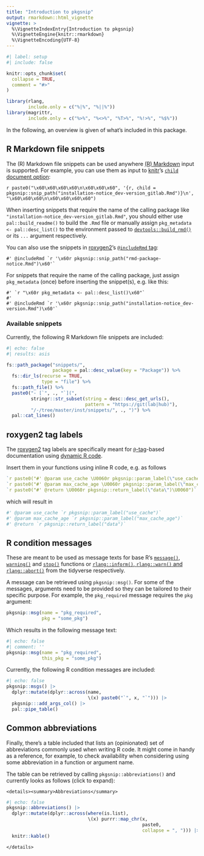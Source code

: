 ```yaml
---
title: "Introduction to pkgsnip"
output: rmarkdown::html_vignette
vignette: >
  %\VignetteIndexEntry{Introduction to pkgsnip}
  %\VignetteEngine{knitr::rmarkdown}
  %\VignetteEncoding{UTF-8}
---
```


```r
#| label: setup
#| include: false

knitr::opts_chunk$set(
  collapse = TRUE,
  comment = "#>"
)

library(rlang,
        include.only = c("%|%", "%||%"))
library(magrittr,
        include.only = c("%>%", "%<>%", "%T>%", "%!>%", "%$%"))
```

In the following, an overview is given of what's included in this package.

## R Markdown file snippets

The (R) Markdown file snippets can be used anywhere [(R) Markdown](https://rmarkdown.rstudio.com/) input is supported. For example, you can use them as input to
[knitr](https://yihui.org/knitr/)'s [`child` document option](https://yihui.org/knitr/options/#child-documents):

`r paste0("\x60\x60\x60\x60\n\x60\x60\x60", '{r, child = pkgsnip::snip_path("installation-notice_dev-version_gitlab.Rmd")}\n', "\x60\x60\x60\n\x60\x60\x60\x60")`

When inserting snippets that require the name of the calling package like `"installation-notice_dev-version_gitlab.Rmd"`, you should either use
`pal::build_readme()` to build the `.Rmd` file or manually assign `pkg_metadata <- pal::desc_list()` to the environment passed to
[`devtools::build_rmd()`](https://devtools.r-lib.org/reference/build_rmd.html) or its `...` argument respectively.

You can also use the snippets in [roxygen2](https://roxygen2.r-lib.org/)'s [`@includeRmd`
tag](https://roxygen2.r-lib.org/articles/rd.html#including-external--rmd-md-files):

``` rd
#' @includeRmd `r '\x60r pkgsnip::snip_path("rmd-package-notice.Rmd")\x60'`
```

For snippets that require the name of the calling package, just assign `pkg_metadata` (once) before inserting the snippet(s), e.g. like this:

``` rd
#' `r "\x60r pkg_metadata <- pal::desc_list()\x60"`
#'
#' @includeRmd `r '\x60r pkgsnip::snip_path("installation-notice_dev-version.Rmd")\x60'`
```

### Available snippets

Currently, the following R Markdown file snippets are included:

```r
#| echo: false
#| results: asis

fs::path_package("snippets/",
                 package = pal::desc_value(key = "Package")) %>%
  fs::dir_ls(recurse = TRUE,
             type = "file") %>%
  fs::path_file() %>%
  paste0("- [`", ., "`](",
         stringr::str_subset(string = desc::desc_get_urls(),
                             pattern = "https://git(lab|hub)"),
         "/-/tree/master/inst/snippets/", ., ")") %>%
  pal::cat_lines()
```

## roxygen2 tag labels

The [roxygen2](https://roxygen2.r-lib.org/) tag labels are specifically meant for [`@`-tag](https://roxygen2.r-lib.org/articles/rd.html)-based documentation
using [dynamic R code](https://roxygen2.r-lib.org/articles/rd-formatting.html#dynamic-r-code-1).

Insert them in your functions using inline R code, e.g. as follows

``` r
`r paste0("#' @param use_cache \U0060r pkgsnip::param_label(\"use_cache\")\U0060")`
`r paste0("#' @param max_cache_age \U0060r pkgsnip::param_label(\"max_cache_age\")\U0060")`
`r paste0("#' @return \U0060r pkgsnip::return_label(\"data\")\U0060")`
```

which will result in

``` r
#' @param use_cache `r pkgsnip::param_label("use_cache")`
#' @param max_cache_age `r pkgsnip::param_label("max_cache_age")`
#' @return `r pkgsnip::return_label("data")`
```

## R condition messages

These are meant to be used as message texts for base R's [`message()`](https://rdrr.io/r/base/message.html), [`warning()`](https://rdrr.io/r/base/warning.html)
and [`stop()`](https://rdrr.io/r/base/stop.html) functions or [`rlang::inform()`, `rlang::warn()` and
`rlang::abort()`](https://rlang.r-lib.org/reference/abort.html) from the tidyverse respectively.

A message can be retrieved using `pkgsnip::msg()`. For some of the messages, arguments need to be provided so they can be tailored to their specific purpose.
For example, the `pkg_required` message requires the `pkg` argument:

``` r
pkgsnip::msg(name = "pkg_required",
             pkg = "some_pkg")
```

Which results in the following message text:

```r
#| echo: false
#| comment: ''
pkgsnip::msg(name = "pkg_required",
             this_pkg = "some_pkg")
```

Currently, the following R condition messages are included:

```r
#| echo: false
pkgsnip::msgs() |>
  dplyr::mutate(dplyr::across(name,
                              \(x) paste0("`", x, "`"))) |>
  pkgsnip:::add_args_col() |>
  pal::pipe_table()
```

## Common abbreviations

Finally, there's a table included that lists an (opinionated) set of abbreviations commonly used when writing R code. It might come in handy as a reference, for
example, to check availability when considering using some abbreviation in a function or argument name.

The table can be retrieved by calling `pkgsnip::abbreviations()` and currently looks as follows (click to expand):

```asis
<details><summary>Abbreviations</summary>
```

```r
#| echo: false
pkgsnip::abbreviations() |>
  dplyr::mutate(dplyr::across(where(is.list),
                              \(x) purrr::map_chr(x,
                                                  paste0,
                                                  collapse = ", "))) |>
  knitr::kable()
```

```asis
</details>
```
